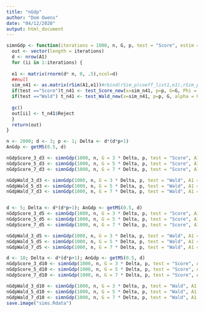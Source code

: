 ```yaml
---
title: "nGdp"
author: "Dom Owens"
date: "04/12/2020"
output: html_document
---
```




```r
simnGdp <- function(iterations = 1000, n, G, p, test = "Score", estim = "DiagC", A1, criterion = "eta", nu=0.5){ 
  out <- vector(length = iterations)
  d <- nrow(A1)
  for (ii in 1:iterations) {
    
  e1 <- matrix(rnorm(d* n, 0, .5),ncol=d) 
  ##null
  sim_n41 <- as.matrix(rSim(A1,e1))#rbind(rSim_p(coeff_list1,e1),rSim_p(coeff_list2,e2),rSim_p(coeff_list3,e3)) #H0 or H1
  if(test =="Score")t_n41 <- test_Score_new(x=sim_n41, p=p, G=G, Phi = NULL, eps = NULL, alpha = 0.05, estim=estim, var_estim = "Local", criterion, nu) 
  if(test =="Wald") t_n41 <- test_Wald_new(x=sim_n41, p=p, G, alpha = 0.05, estim, criterion, nu)
  
  gc()
  out[ii] <- t_n41$Reject
  }
  return(out)
}
```


```r
n <- 2000; d <- 3; p <- 1; Delta <- d*(d*p+1)
AnGdp <- getMS(0.5, d)

nGdpScore_3_d3 <- simnGdp(1000, n, G = 3 * Delta, p, test = "Score", A1 = AnGdp)
nGdpScore_5_d3 <- simnGdp(1000, n, G = 5 * Delta, p, test = "Score", A1 = AnGdp)
nGdpScore_7_d3 <- simnGdp(1000, n, G = 7 * Delta, p, test = "Score", A1 = AnGdp)

nGdpWald_3_d3 <- simnGdp(1000, n, G = 3 * Delta, p, test = "Wald", A1 = AnGdp)
nGdpWald_5_d3 <- simnGdp(1000, n, G = 5 * Delta, p, test = "Wald", A1 = AnGdp)
nGdpWald_7_d3 <- simnGdp(1000, n, G = 7 * Delta, p, test = "Wald", A1 = AnGdp)


d <- 5; Delta <- d*(d*p+1); AnGdp <- getMS(0.5, d)
nGdpScore_3_d5 <- simnGdp(1000, n, G = 3 * Delta, p, test = "Score", A1 = AnGdp)
nGdpScore_5_d5 <- simnGdp(1000, n, G = 5 * Delta, p, test = "Score", A1 = AnGdp)
nGdpScore_7_d5 <- simnGdp(1000, n, G = 7 * Delta, p, test = "Score", A1 = AnGdp)

nGdpWald_3_d5 <- simnGdp(1000, n, G = 3 * Delta, p, test = "Wald", A1 = AnGdp)
nGdpWald_5_d5 <- simnGdp(1000, n, G = 5 * Delta, p, test = "Wald", A1 = AnGdp)
nGdpWald_7_d5 <- simnGdp(1000, n, G = 7 * Delta, p, test = "Wald", A1 = AnGdp)

d <- 10; Delta <- d*(d*p+1); AnGdp <- getMS(0.5, d)
nGdpScore_3_d10 <- simnGdp(1000, n, G = 3 * Delta, p, test = "Score", A1 = AnGdp)
nGdpScore_5_d10 <- simnGdp(1000, n, G = 5 * Delta, p, test = "Score", A1 = AnGdp)
nGdpScore_7_d10 <- simnGdp(1000, n, G = 7 * Delta, p, test = "Score", A1 = AnGdp)

nGdpWald_3_d10 <- simnGdp(1000, n, G = 3 * Delta, p, test = "Wald", A1 = AnGdp)
nGdpWald_5_d10 <- simnGdp(1000, n, G = 5 * Delta, p, test = "Wald", A1 = AnGdp)
nGdpWald_7_d10 <- simnGdp(1000, n, G = 7 * Delta, p, test = "Wald", A1 = AnGdp) #dlog(d)?
save.image("sims.Rdata")
```

